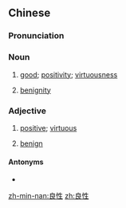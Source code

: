==Chinese==
{{zh-forms}}

===Pronunciation===
{{zh-pron
|m=liángxìng
|c=loeng4 sing3
|mn=liâng-sèng/liông-sèng
|cat=n,a
}}

===Noun===
{{zh-noun}}

# [[good]]; [[positivity]]; [[virtuousness]]
# {{lb|zh|medical}} [[benignity]] {{gloss|of a tumour}}

===Adjective===
{{zh-adj}}

# [[positive]]; [[virtuous]]
# {{lb|zh|medical}} [[benign]] {{gloss|of a tumour}}

====Antonyms====
* {{zh-l|惡性}}

{{zh-cat|Advanced}}

[[zh-min-nan:良性]]
[[zh:良性]]